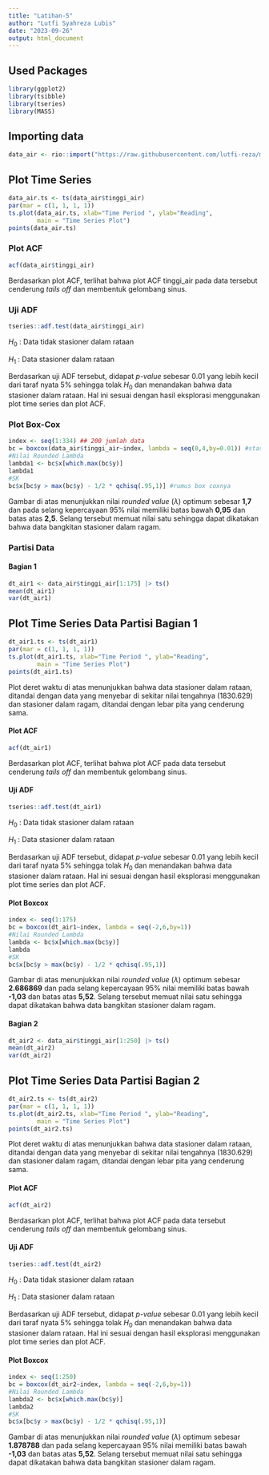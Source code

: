---
title: "Latihan-5"
author: "Lutfi Syahreza Lubis"
date: "2023-09-26"
output: html_document
---

## Used Packages 
```{r}
library(ggplot2)
library(tsibble)
library(tseries)
library(MASS)
```

## Importing data
```{r}
data_air <- rio::import("https://raw.githubusercontent.com/lutfi-reza/mpdw-lutfi-reza/main/data/data_air.csv")
```

## Plot Time Series
```{r}
data_air.ts <- ts(data_air$tinggi_air)
par(mar = c(1, 1, 1, 1))
ts.plot(data_air.ts, xlab="Time Period ", ylab="Reading", 
        main = "Time Series Plot")
points(data_air.ts)
```

### Plot ACF
```{r}
acf(data_air$tinggi_air)
```
Berdasarkan plot ACF, terlihat bahwa plot ACF tinggi_air pada data tersebut cenderung *tails off* dan membentuk gelombang sinus.

### Uji ADF
```{r}
tseries::adf.test(data_air$tinggi_air)
```
$H_0$ : Data tidak stasioner dalam rataan

$H_1$ : Data stasioner dalam rataan

Berdasarkan uji ADF tersebut, didapat *p-value* sebesar 0.01 yang lebih kecil dari taraf nyata 5% sehingga tolak $H_0$ dan menandakan bahwa data stasioner dalam rataan. Hal ini sesuai dengan hasil eksplorasi menggunakan plot time series dan plot ACF.

### Plot Box-Cox
```{r}
index <- seq(1:334) ## 200 jumlah data
bc = boxcox(data_air$tinggi_air~index, lambda = seq(0,4,by=0.01)) #stas data kita
#Nilai Rounded Lambda
lambda1 <- bc$x[which.max(bc$y)]
lambda1
#SK
bc$x[bc$y > max(bc$y) - 1/2 * qchisq(.95,1)] #rumus box coxnya
```
Gambar di atas menunjukkan nilai *rounded value* ($\lambda$) optimum sebesar **1,7** dan pada selang kepercayaan 95% nilai memiliki batas bawah **0,95** dan batas atas **2,5**. Selang tersebut memuat nilai satu sehingga dapat dikatakan bahwa data bangkitan stasioner dalam ragam.

### Partisi Data

#### Bagian 1

```{r}
dt_air1 <- data_air$tinggi_air[1:175] |> ts()
mean(dt_air1)
var(dt_air1)
```
## Plot Time Series Data Partisi Bagian 1
```{r}
dt_air1.ts <- ts(dt_air1)
par(mar = c(1, 1, 1, 1))
ts.plot(dt_air1.ts, xlab="Time Period ", ylab="Reading", 
        main = "Time Series Plot")
points(dt_air1.ts)
```
Plot deret waktu di atas menunjukkan bahwa data stasioner dalam rataan, ditandai dengan data yang menyebar di sekitar nilai tengahnya (1830.629) dan stasioner dalam ragam, ditandai dengan lebar pita yang cenderung sama.

#### Plot ACF

```{r}
acf(dt_air1)
```
Berdasarkan plot ACF, terlihat bahwa plot ACF pada data tersebut cenderung *tails off* dan membentuk gelombang sinus.

#### Uji ADF

```{r}
tseries::adf.test(dt_air1)
```
$H_0$ : Data tidak stasioner dalam rataan

$H_1$ : Data stasioner dalam rataan

Berdasarkan uji ADF tersebut, didapat *p-value* sebesar 0.01 yang lebih kecil dari taraf nyata 5% sehingga tolak $H_0$ dan menandakan bahwa data stasioner dalam rataan. Hal ini sesuai dengan hasil eksplorasi menggunakan plot time series dan plot ACF.

#### Plot Boxcox
```{r}
index <- seq(1:175)
bc = boxcox(dt_air1~index, lambda = seq(-2,6,by=1))
#Nilai Rounded Lambda
lambda <- bc$x[which.max(bc$y)]
lambda
#SK
bc$x[bc$y > max(bc$y) - 1/2 * qchisq(.95,1)]
```
Gambar di atas menunjukkan nilai *rounded value* ($\lambda$) optimum sebesar **2.686869** dan pada selang kepercayaan 95% nilai memiliki batas bawah **-1,03** dan batas atas **5,52**. Selang tersebut memuat nilai satu sehingga dapat dikatakan bahwa data bangkitan stasioner dalam ragam.


#### Bagian 2

```{r}
dt_air2 <- data_air$tinggi_air[1:250] |> ts()
mean(dt_air2)
var(dt_air2)
```

## Plot Time Series Data Partisi Bagian 2
```{r}
dt_air2.ts <- ts(dt_air2)
par(mar = c(1, 1, 1, 1))
ts.plot(dt_air2.ts, xlab="Time Period ", ylab="Reading", 
        main = "Time Series Plot")
points(dt_air2.ts)
```

Plot deret waktu di atas menunjukkan bahwa data stasioner dalam rataan, ditandai dengan data yang menyebar di sekitar nilai tengahnya (1830.629) dan stasioner dalam ragam, ditandai dengan lebar pita yang cenderung sama.

#### Plot ACF

```{r}
acf(dt_air2)
```

Berdasarkan plot ACF, terlihat bahwa plot ACF pada data tersebut cenderung *tails off* dan membentuk gelombang sinus.

#### Uji ADF

```{r}
tseries::adf.test(dt_air2)
```

$H_0$ : Data tidak stasioner dalam rataan

$H_1$ : Data stasioner dalam rataan

Berdasarkan uji ADF tersebut, didapat *p-value* sebesar 0.01 yang lebih kecil dari taraf nyata 5% sehingga tolak $H_0$ dan menandakan bahwa data stasioner dalam rataan. Hal ini sesuai dengan hasil eksplorasi menggunakan plot time series dan plot ACF.

#### Plot Boxcox
```{r}
index <- seq(1:250)
bc = boxcox(dt_air2~index, lambda = seq(-2,6,by=1))
#Nilai Rounded Lambda
lambda2 <- bc$x[which.max(bc$y)]
lambda2
#SK
bc$x[bc$y > max(bc$y) - 1/2 * qchisq(.95,1)]
```

Gambar di atas menunjukkan nilai *rounded value* ($\lambda$) optimum sebesar **1.878788** dan pada selang kepercayaan 95% nilai memiliki batas bawah **-1,03** dan batas atas **5,52**. Selang tersebut memuat nilai satu sehingga dapat dikatakan bahwa data bangkitan stasioner dalam ragam.